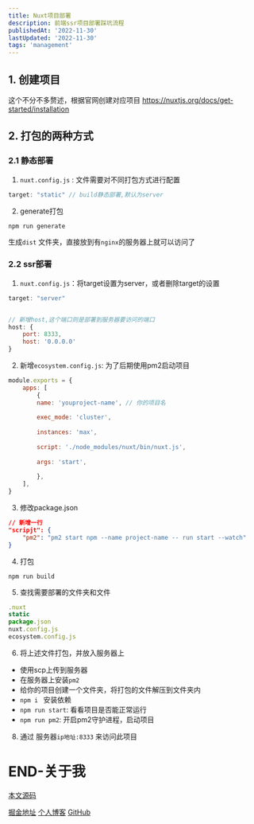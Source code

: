 ```yaml
---
title: Nuxt项目部署
description: 前端ssr项目部署踩坑流程
publishedAt: '2022-11-30'
lastUpdated: '2022-11-30'
tags: 'management'
---
```


## 1. 创建项目
这个不分不多赘述，根据官网创建对应项目
https://nuxtjs.org/docs/get-started/installation
## 2. 打包的两种方式
### 2.1 静态部署
1. `nuxt.config.js` : 文件需要对不同打包方式进行配置
```js
target: "static" // build静态部署,默认为server
```
2. generate打包
```shell
npm run generate
```
生成`dist` 文件夹，直接放到有`nginx`的服务器上就可以访问了
### 2.2 ssr部署
1. `nuxt.config.js`：将target设置为server，或者删除target的设置
```js
target: "server"


// 新增host,这个端口则是部署到服务器要访问的端口
host: {
	port: 8333,
	host: '0.0.0.0'
}
```
2. 新增`ecosystem.config.js`: 为了后期使用pm2启动项目
```js
module.exports = {
	apps: [
		{
		name: 'youproject-name', // 你的项目名
		
		exec_mode: 'cluster',
		
		instances: 'max',
		
		script: './node_modules/nuxt/bin/nuxt.js',
		
		args: 'start',
		
		},
	],
}
```
3. 修改package.json
```json
// 新增一行
"scripjt": {
	"pm2": "pm2 start npm --name project-name -- run start --watch"
}
```
4. 打包
```shell
npm run build
```
5. 查找需要部署的文件夹和文件
```js
.nuxt
static
package.json
nuxt.config.js
ecosystem.config.js
```
6. 将上述文件打包，并放入服务器上
- 使用scp上传到服务器
- 在服务器上安装`pm2`
- 给你的项目创建一个文件夹，将打包的文件解压到文件夹内
- `npm i ` 安装依赖
- `npm run start`: 看看项目是否能正常运行
- `npm run pm2`: 开启pm2守护进程，启动项目
8. 通过 服务器`ip地址:8333` 来访问此项目
# END-关于我

[本文源码](https://github.com/codehzy/nuxt-demo1)

[掘金地址](https://juejin.cn/user/1714893872178823)
[个人博客](https://www.codehzy.cn/)
[GitHub](https://github.com/codehzy)